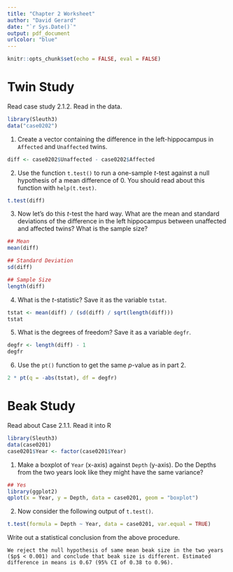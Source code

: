 ```yaml
---
title: "Chapter 2 Worksheet"
author: "David Gerard"
date: "`r Sys.Date()`"
output: pdf_document
urlcolor: "blue"
---
```


```r
knitr::opts_chunk$set(echo = FALSE, eval = FALSE)
```

# Twin Study
Read case study 2.1.2. Read in the data.

```r
library(Sleuth3)
data("case0202")
```

1. Create a vector containing the difference in the left-hippocampus in `Affected` and `Unaffected` twins.

```r
diff <- case0202$Unaffected - case0202$Affected
```


2. Use the function `t.test()` to run a one-sample $t$-test against a null hypothesis of a mean difference of 0. You should read about this function with `help(t.test)`.

```r
t.test(diff)
```

3. Now let's do this $t$-test the hard way. What are the mean and standard deviations of the difference in the left hippocampus between unaffected and affected twins? What is the sample size?

```r
## Mean
mean(diff)

## Standard Deviation
sd(diff)

## Sample Size
length(diff)
```

4. What is the $t$-statistic? Save it as the variable `tstat`.

```r
tstat <- mean(diff) / (sd(diff) / sqrt(length(diff)))
tstat
```

5. What is the degrees of freedom? Save it as a variable `degfr`.

```r
degfr <- length(diff) - 1
degfr
```

6. Use the `pt()` function to get the same $p$-value as in part 2.

```r
2 * pt(q = -abs(tstat), df = degfr)
```

# Beak Study

Read about Case 2.1.1. Read it into R

```r
library(Sleuth3)
data(case0201)
case0201$Year <- factor(case0201$Year)
```

1. Make a boxplot of `Year` (x-axis) against `Depth` (y-axis). Do the Depths from the two years look like they might have the same variance?

```r
## Yes
library(ggplot2)
qplot(x = Year, y = Depth, data = case0201, geom = "boxplot")
```

2. Now consider the following output of `t.test()`.

```r
t.test(formula = Depth ~ Year, data = case0201, var.equal = TRUE)
```

Write out a statistical conclusion from the above procedure.

```block
We reject the null hypothesis of same mean beak size in the two years ($p$ < 0.001) and conclude that beak size is different. Estimated difference in means is 0.67 (95% CI of 0.38 to 0.96).
```


